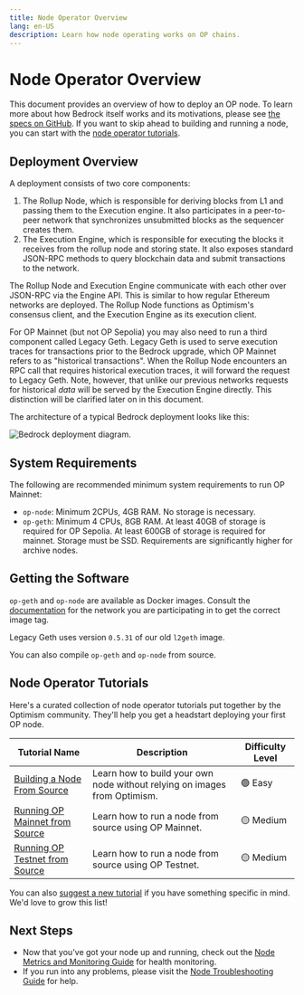 ```yaml
---
title: Node Operator Overview
lang: en-US
description: Learn how node operating works on OP chains.
---
```


# Node Operator Overview

This document provides an overview of how to deploy an OP node. To learn more about how Bedrock itself works and its motivations, please see [the specs on GitHub](https://github.com/ethereum-optimism/optimism/tree/65ec61dde94ffa93342728d324fecf474d228e1f/specs). If you want to skip ahead to building and running a node, you can start with the [node operator tutorials](#node-operator-tutorials).

## Deployment Overview

A deployment consists of two core components:

1.  The Rollup Node, which is responsible for deriving blocks from L1 and passing them to the Execution engine. It also participates in a peer-to-peer network that synchronizes unsubmitted blocks as the sequencer creates them.
2.  The Execution Engine, which is responsible for executing the blocks it receives from the rollup node and storing state. It also exposes standard JSON-RPC methods to query blockchain data and submit transactions to the network.

The Rollup Node and Execution Engine communicate with each other over JSON-RPC via the Engine API. This is similar to how regular Ethereum networks are deployed. The Rollup Node functions as Optimism's consensus client, and the Execution Engine as its execution client.

For OP Mainnet (but not OP Sepolia) you may also need to run a third component called Legacy Geth. Legacy Geth is used to serve execution traces for transactions prior to the Bedrock upgrade, which OP Mainnet refers to as "historical transactions". When the Rollup Node encounters an RPC call that requires historical execution traces, it will forward the request to Legacy Geth. Note, however, that unlike our previous networks requests for historical *data* will be served by the Execution Engine directly. This distinction will be clarified later on in this document.

The architecture of a typical Bedrock deployment looks like this:

![Bedrock deployment diagram.](/img/guides/node-operators/bedrock-deployment.png)

## System Requirements

The following are recommended minimum system requirements to run OP Mainnet:

*   `op-node`: Minimum 2CPUs, 4GB RAM. No storage is necessary.
*   `op-geth`: Minimum 4 CPUs, 8GB RAM. At least 40GB of storage is required for OP Sepolia. At least 600GB of storage is required for mainnet. Storage must be SSD. Requirements are significantly higher for archive nodes.

## Getting the Software

`op-geth` and `op-node` are available as Docker images. Consult the [documentation](/chain/networks) for the network you are participating in to get the correct image tag.

Legacy Geth uses version `0.5.31` of our old `l2geth` image.

You can also compile `op-geth` and `op-node` from source.

## Node Operator Tutorials

Here's a curated collection of node operator tutorials put together by the Optimism community.
They'll help you get a headstart deploying your first OP node.

| Tutorial Name                                             | Description                                                               | Difficulty Level |
| --------------------------------------------------------- | ------------------------------------------------------------------------- | ---------------- |
| [Building a Node From Source](tutorials/node-from-source) | Learn how to build your own node without relying on images from Optimism. | 🟢 Easy          |
| [Running OP Mainnet from Source](tutorials/mainnet)       | Learn how to run a node from source using OP Mainnet.                     | 🟡 Medium        |
| [Running OP Testnet from Source](tutorials/testnet)       | Learn how to run a node from source using OP Testnet.                     | 🟡 Medium        |

You can also [suggest a new tutorial](https://github.com/ethereum-optimism/docs/issues/new?assignees=\&labels=tutorial%2Cdocumentation%2Ccommunity-request\&projects=\&template=suggest_tutorial.yaml\&title=%5BTUTORIAL%5D+Add+PR+title) if you have something specific in mind. We'd love to grow this list!

## Next Steps

*   Now that you've got your node up and running, check out the [Node Metrics and Monitoring Guide](metrics) for health monitoring.
*   If you run into any problems, please visit the [Node Troubleshooting Guide](node-troubleshooting) for help.

